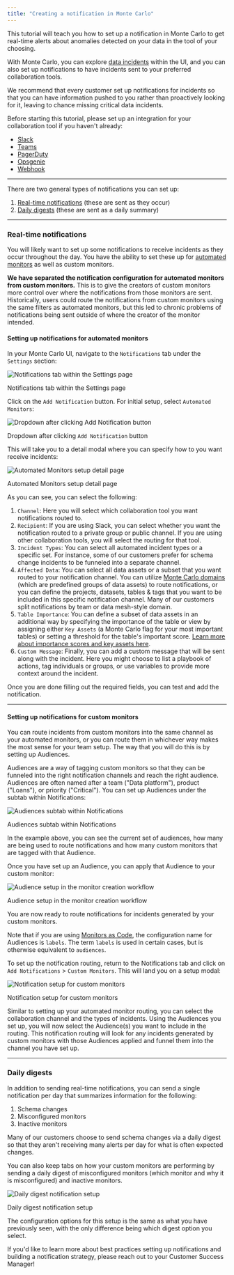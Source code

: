 ```yaml
---
title: "Creating a notification in Monte Carlo"
---
```


This tutorial will teach you how to set up a notification in Monte Carlo to get real-time alerts about anomalies detected on your data in the tool of your choosing.

With Monte Carlo, you can explore [data incidents](/docs/quick-start-guide#2-incidents) within the UI, and you can also set up notifications to have incidents sent to your preferred collaboration tools.

We recommend that every customer set up notifications for incidents so that you can have information pushed to you rather than proactively looking for it, leaving to chance missing critical data incidents.

Before starting this tutorial, please set up an integration for your collaboration tool if you haven't already:

* [Slack](/docs/slack)
* [Teams](/docs/ms-teams)
* [PagerDuty](/docs/pagerduty)
* [Opsgenie](/docs/opsgenie)
* [Webhook](/docs/webhooks)

---

There are two general types of notifications you can set up:

1. [Real-time notifications](#real-time-notifications) (these are sent as they occur)
2. [Daily digests](#daily-digests) (these are sent as a daily summary)

---

### Real-time notifications

You will likely want to set up some notifications to receive incidents as they occur throughout the day. You have the ability to set these up for [automated monitors](/docs/automated-monitoring) as well as custom monitors.

**We have separated the notification configuration for automated monitors from custom monitors.** This is to give the creators of custom monitors more control over where the notifications from those monitors are sent. Historically, users could route the notifications from custom monitors using the same filters as automated monitors, but this led to chronic problems of notifications being sent outside of where the creator of the monitor intended.

#### Setting up notifications for automated monitors

In your Monte Carlo UI, navigate to the `Notifications` tab under the `Settings` section:

![Notifications tab within the Settings page](/images/9dc371a-image.png)

Notifications tab within the Settings page

Click on the `Add Notification` button. For initial setup, select `Automated Monitors`:

![Dropdown after clicking `Add Notification` button](/images/b8707d7-image.png)

Dropdown after clicking `Add Notification` button

This will take you to a detail modal where you can specify how to you want receive incidents:

![Automated Monitors setup detail page](/images/9cabd58-image.png)

Automated Monitors setup detail page

As you can see, you can select the following:

1. `Channel`: Here you will select which collaboration tool you want notifications routed to.
2. `Recipient`: If you are using Slack, you can select whether you want the notification routed to a private group or public channel. If you are using other collaboration tools, you will select the routing for that tool.
3. `Incident Types`: You can select all automated incident types or a specific set. For instance, some of our customers prefer for schema change incidents to be funneled into a separate channel.
4. `Affected Data`: You can select all data assets or a subset that you want routed to your notification channel. You can utilize [Monte Carlo domains](https://getmontecarlo.com/settings/domains) (which are predefined groups of data assets) to route notifications, or you can define the projects, datasets, tables & tags that you want to be included in this specific notification channel. Many of our customers split notifications by team or data mesh-style domain.
5. `Table Importance`: You can define a subset of data assets in an additional way by specifying the importance of the table or view by assigning either `Key Assets` (a Monte Carlo flag for your most important tables) or setting a threshold for the table's important score. [Learn more about importance scores and key assets here](/docs/key-assets-importance-score).
6. `Custom Message`: Finally, you can add a custom message that will be sent along with the incident. Here you might choose to list a playbook of actions, tag individuals or groups, or use variables to provide more context around the incident.

Once you are done filling out the required fields, you can test and add the notification.

---

#### Setting up notifications for custom monitors

You can route incidents from custom monitors into the same channel as your automated monitors, or you can route them in whichever way makes the most sense for your team setup. The way that you will do this is by setting up Audiences.

Audiences are a way of tagging custom monitors so that they can be funneled into the right notification channels and reach the right audience. Audiences are often named after a team ("Data platform"), product ("Loans"), or priority ("Critical"). You can set up Audiences under the subtab within Notifications:

![Audiences subtab within Notifications](/images/30af742-image.png)

Audiences subtab within Notifications

In the example above, you can see the current set of audiences, how many are being used to route notifications and how many custom monitors that are tagged with that Audience. 

Once you have set up an Audience, you can apply that Audience to your custom monitor:

![Audience setup in the monitor creation workflow](/images/2c8512c-image.png)

Audience setup in the monitor creation workflow

You are now ready to route notifications for incidents generated by your custom monitors.

Note that if you are using [Monitors as Code](/docs/monitors-as-code), the configuration name for Audiences is `labels`. The term `labels` is used in certain cases, but is otherwise equivalent to `audiences`.

To set up the notification routing, return to the Notifications tab and click on `Add Notifications` \> `Custom Monitors`. This will land you on a setup modal:

![Notification setup for custom monitors](/images/6ca188c-image.png)

Notification setup for custom monitors

Similar to setting up your automated monitor routing, you can select the collaboration channel and the types of incidents. Using the Audiences you set up, you will now select the Audience(s) you want to include in the routing. This notification routing will look for any incidents generated by custom monitors with those Audiences applied and funnel them into the channel you have set up.

---

### Daily digests

In addition to sending real-time notifications, you can send a single notification per day that summarizes information for the following:

1. Schema changes
2. Misconfigured monitors
3. Inactive monitors

Many of our customers choose to send schema changes via a daily digest so that they aren't receiving many alerts per day for what is often expected changes. 

You can also keep tabs on how your custom monitors are performing by sending a daily digest of misconfigured monitors (which monitor and why it is misconfigured) and inactive monitors.

![Daily digest notification setup](/images/0d64957-image.png)

Daily digest notification setup

The configuration options for this setup is the same as what you have previously seen, with the only difference being which digest option you select.

If you'd like to learn more about best practices setting up notifications and building a notification strategy, please reach out to your Customer Success Manager!